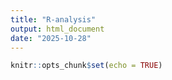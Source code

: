 ```yaml
---
title: "R-analysis"
output: html_document
date: "2025-10-28"
---
```


```r
knitr::opts_chunk$set(echo = TRUE)
```


